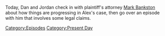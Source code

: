 {{DEFAULTSORT:
    #_EPISODE_0681:May 8, 2022
}}{{Episode
    | title           = May 8, 2022
    | caption         = Listen to this episode on [https://knowledgefight.libsyn.com/681-may-8-2022 Libsyn] [https://open.spotify.com/episode/6UImZlBPhUUnoUlWqRwCMP Spotify], Read the [[Transcript/681: May 8, 2022|Unofficial Transcript]], View discussion on [https://reddit.com/uqq36c Reddit]
    | episodeNumber   = 681
    | length          = 01:58:19
    | airDate         = May 16, 2022
    | coverageDate    = May 8, 2022
    | episodeType     = [[:Category:Present Day|Present Day]]
    | previousEpisode = [[680: July 31-August 1, 2003]]
    | nextEpisode     = [[682: May 15, 2022]]
}}

{{Stub}}

Today, Dan and Jordan check in with plaintiff's attorney [[Mark Bankston]] about how things are progressing in Alex's case, then go over an episode with him that involves some legal claims.

[[Category:Episodes]]
[[Category:Present Day]]
